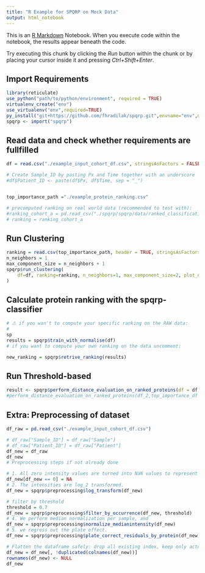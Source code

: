---
title: "R Example for SPQRP on Mock Data"
output: html_notebook
---

This is an [R Markdown](http://rmarkdown.rstudio.com) Notebook. When you execute code within the notebook, the results appear beneath the code. 

Try executing this chunk by clicking the *Run* button within the chunk or by placing your cursor inside it and pressing *Ctrl+Shift+Enter*. 

## Import Requirements
```{r}
library(reticulate)
use_python("path/to/python/environment", required = TRUE)
virtualenv_create("env")
use_virtualenv("env",required=TRUE)
py_install("git+https://github.com/fhradilak/spqrp.git",envname="env",method="virtualenv", upgrade=True, pip = True)
spqrp <- import("spqrp")

```
## Read data and check whether requirements are fullfilled
```{r}
df = read.csv("./example_input_cohort_df.csv", stringsAsFactors = FALSE)

# Create Sample_ID by pasting Px and Time together with an underscore
#df$Patient_ID <- paste(df$Px, df$Time, sep = "_")


top_importance_path ="./example_protein_ranking.csv"

# precomputed ranking on real world data (recommended to test with):
#ranking_cohort_a = pd.read_csv("./spqrp/spqrp/data/ranked_classification_importance_cohort_a.csv")
# ranking = ranking_cohort_a

```


## Run Clustering
```{r}
ranking = read.csv(top_importance_path, header = TRUE, stringsAsFactors = FALSE)
n_neighbors = 1
max_component_size = n_neighbors + 1
spqrp$run_clustering(
    df=df, ranking=ranking, n_neighbors=1, max_component_size=2, plot_name = "Mock ranking on Mock data"
)

```

## Calculate protein ranking with the spqrp-classifier
```{r}
# ⚠️ if you wan't to compute your specific ranking on the RAW data:
#
sp
results = spqrp$train_with_normalise(df)
# if you want to compute your own ranking on the data uncomment:

new_ranking = spqrp$retrive_ranking(results)
```


## Run Threshold-based
```{r}
result <- spqrp$perform_distance_evaluation_on_ranked_proteins(df = df,top_importance_path=top_importance_path, metric = "manhattan", p=0.989, n=20L)
#perform_distance_evaluation_on_ranked_proteins(df_2,top_importance_df =ranking, metric="fractional", fractional_p=0.989,p=1.7, n = 3),
```










## Extra: Preprocessing of dataset

```{r}
df_raw = pd.read_csv("./example_input_cohort_df.csv")

# df_raw["Sample_ID"] = df_raw["Sample"]
# df_raw["Patient_ID"] = df_raw["Patient"]
df_new = df_raw
df_new
# Preprocessing steps if not already done

# 1. All zero intensity values are turned into NaN values to represent them explicitly as missing values.
df_new[df_new == 0] = NA
# 2. The intensities are log_2 transformed.
df_new = spqrp$preprocessing$log_transform(df_new)

# filter by threshold
threshold = 0.7
df_new = spqrp$preprocessing$filter_by_occurrence(df_new, threshold)
# 4. We perform median normalization per sample, and
df_new = spqrp$preprocessing$normalize_medianintensity(df_new)
# 5. we regress out the plate effect.
df_new = spqrp$preprocessing$plate_correct_residuals_by_protein(df_new)

# Flatten the dataframe safely: drop all existing index, keep only actual columns
df_new = df_new[, !duplicated(colnames(df_new))]
rownames(df_new) <- NULL
df_new
```






